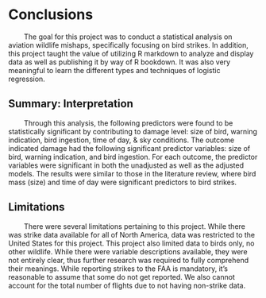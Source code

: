 # Conclusions 

|         The goal for this project was to conduct a statistical analysis on aviation wildlife mishaps, specifically focusing on bird strikes. In addition, this project taught the value of utilizing R markdown to analyze and display data as well as publishing it by way of R bookdown. It was also very meaningful to learn the different types and techniques of logistic regression.



## Summary: Interpretation

|         Through this analysis, the following predictors were found to be statistically significant by contributing to damage level: size of bird, warning indication, bird ingestion, time of day, & sky conditions. The outcome indicated damage had the following significant predictor variables: size of bird, warning indication, and bird ingestion. For each outcome, the predictor variables were significant in both the unadjusted as well as the adjusted models. The results were similar to those in the literature review, where bird mass (size) and time of day were significant predictors to bird strikes.

##  Limitations 

|         There were several limitations pertaining to this project. While there was strike data available for all of North America, data was restricted to the United States for this project. This project also limited data to birds only, no other wildlife. While there were variable descriptions available, they were not entirely clear, thus further research was required to fully comprehend their meanings.  While reporting strikes to the FAA is mandatory, it's reasonable to assume that some do not get reported. We also cannot account for the total number of flights due to not having non-strike data.